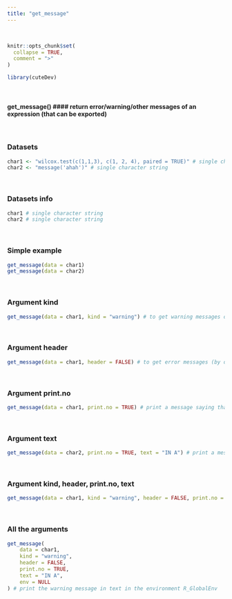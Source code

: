 ---
title: "get_message"
---
<br>

```{r, include = FALSE}
knitr::opts_chunk$set(
  collapse = TRUE,
  comment = ">"
)
```

```{r setup}
library(cuteDev)
```
<br>

#### get_message() #### return error/warning/other messages of an expression (that can be exported)
<br>

### Datasets

```{r}
char1 <- "wilcox.test(c(1,1,3), c(1, 2, 4), paired = TRUE)" # single character string
char2 <- "message('ahah')" # single character string
```
<br>

### Datasets info
```{r}
char1 # single character string
char2 # single character string
```
<br>

### Simple example
```{r}
get_message(data = char1)
get_message(data = char2)
```
<br>

### Argument kind
```{r}
get_message(data = char1, kind = "warning") # to get warning messages of the wilcox test
```
<br>

### Argument header
```{r}
get_message(data = char1, header = FALSE) # to get error messages (by default) without header
```
<br>

### Argument print.no
```{r}
get_message(data = char1, print.no = TRUE) # print a message saying that no message reported
```
<br>

### Argument text
```{r}
get_message(data = char2, print.no = TRUE, text = "IN A") # print a message even if the argument print.no is TRUE
```
<br>

### Argument kind, header, print.no, text
```{r}
get_message(data = char1, kind = "warning", header = FALSE, print.no = TRUE, text = "IN A") # print the warning message in text
```
<br>

### All the arguments
```{r}
get_message(
    data = char1, 
    kind = "warning", 
    header = FALSE,
    print.no = TRUE, 
    text = "IN A",
    env = NULL
) # print the warning message in text in the environment R_GlobalEnv
```





